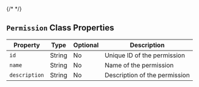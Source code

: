 {/* <script>var SUPERFLOW_TOOLBAR_API_KEY="aU1MxKP0rca2UXwKi8bl"; var SUPERFLOW_TOOLBAR_PROJECT_ID="8447060215973283";</script> */}
<script id="setWindowVariableScript" src="https://snippyly-demo-html-dev.web.app/set-window-variable.js?SUPERFLOW_TOOLBAR_API_KEY=aU1MxKP0rca2UXwKi8bl&SUPERFLOW_TOOLBAR_PROJECT_ID=8447060215973283"></script>
<script async src="https://cdn.jsdelivr.net/npm/@usesuperflow/toolbar/superflow.min.js"></script>

## `Permission` Class Properties

| Property      | Type    | Optional | Description                       |
|---------------|---------|----------|-----------------------------------|
| `id`            | String  | No       | Unique ID of the permission       |
| `name`          | String  | No       | Name of the permission            |
| `description`   | String  | No       | Description of the permission     |

